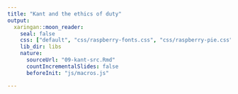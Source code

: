 ```yaml
---
title: "Kant and the ethics of duty"
output:
  xaringan::moon_reader:
    seal: false
    css: ["default", "css/raspberry-fonts.css", "css/raspberry-pie.css"]
    lib_dir: libs
    nature:
      sourceUrl: "09-kant-src.Rmd"
      countIncrementalSlides: false
      beforeInit: "js/macros.js" 

---
```

